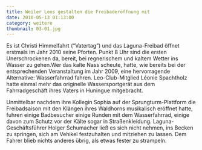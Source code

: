 ```yaml
---
title: Weiler Leos gestalten die Freibaderöffnung mit
date: 2010-05-13 01:13:00
category: weitere
thumbnail: 03-01.jpg
---
```


Es ist Christi Himmelfahrt (“Vatertag”) und das Laguna-Freibad öffnet erstmals im Jahr 2010 seine Pforten. Punkt 8 Uhr sind die ersten Unerschrockenen da, bereit, bei regnerischem und kaltem Wetter ins Wasser zu gehen.Wer das kalte Nass scheute, hatte, wie bereits bei der entsprechenden Veranstaltung im Jahr 2009, eine hervorragende Alternative: Wasserfahrrad fahren. Leo-Club-Mitglied Léonie Spachtholz hatte einmal mehr das originelle Wassersportgerät aus dem Fahrradgeschäft ihres Vaters in Huningue mitgebracht.

Unmittelbar nachdem ihre Kollegin Sophia auf der Sprungturm-Plattform die Freibadsaison mit den Klängen ihres Waldhorns musikalisch eröffnet hatte, fuhren einige Badbesucher einige Runden mit dem Wasserfahrrad, einige davon zum Schutz vor der Kälte sogar in Straßenkleidung. Laguna-Geschäftsführer Holger Schumacher ließ es sich nicht nehmen, ins Becken zu springen, sich am Vehikel festzuhalten und mitziehen zu lassen. Dem Fahrer blieb nichts anderes übrig, als etwas fester zu strampeln.
